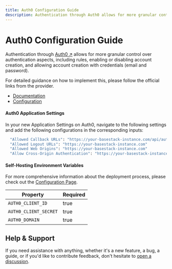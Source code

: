 ```yaml
---
title: Auth0 Configuration Guide
description: Authentication through Auth0 allows for more granular control over authentication aspects.
---
```


# Auth0 Configuration Guide

Authentication through [Auth0 ↗](https://auth0.com/) allows for more granular control over authentication aspects, including rules,
enabling or disabling account creation, and allowing account creation with
credentials (email and password).

For detailed guidance on how to implement this, please follow the official links from the provider.

- [Documentation](https://auth0.com/docs/api/authentication#authorize-application)
- [Configuration](https://manage.auth0.com/dashboard)

#### Auth0 Application Settings

In your new Application Settings on Auth0, navigate to the following settings and add the following configurations in the corresponding inputs:

```bash
  "Allowed Callback URLs": "https://your-basestack-instance.com/api/auth/callback/auth0"
  "Allowed Logout URLs": "https://your-basestack-instance.com"
  "Allowed Web Origins": "https://your-basestack-instance.com"
  "Allow Cross-Origin Authentication": "https://your-basestack-instance.com"
```

#### Self-Hosting Environment Variables

For more comprehensive information about the deployment process, please check
out the [Configuration Page](/feature-flags/deployment).

| Property              | Required |
| --------------------- | -------- |
| `AUTH0_CLIENT_ID`     | true     |
| `AUTH0_CLIENT_SECRET` | true     |
| `AUTH0_DOMAIN`        | true     |

## Help & Support

If you need assistance with anything, whether it's a new feature, a bug, a guide, or if you'd like to contribute feedback, don't hesitate to [open a discussion](https://github.com/Storytics/monolock/discussions).
